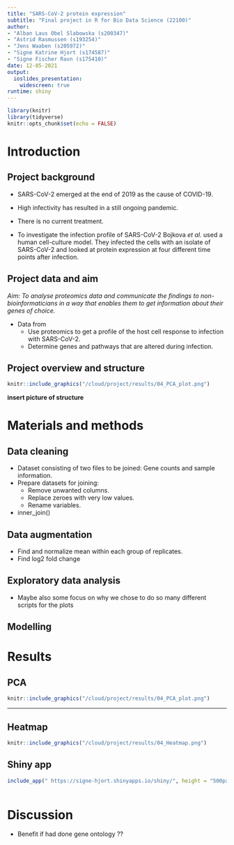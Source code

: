 ```yaml
---
title: "SARS-CoV-2 protein expression"
subtitle: "Final project in R for Bio Data Science (22100)"
author: 
- "Alban Laus Obel Slabowska (s200347)"  
- "Astrid Rasmussen (s193254)"  
- "Jens Waaben (s205972)"  
- "Signe Katrine Hjort (s174587)"  
- "Signe Fischer Ravn (s175410)"  
date: 12-05-2021
output:
  ioslides_presentation:
    widescreen: true
runtime: shiny
---
```


```r
library(knitr)
library(tidyverse)
knitr::opts_chunk$set(echo = FALSE)
```

# Introduction

## Project background
- SARS-CoV-2 emerged at the end of 2019 as the cause of COVID-19.
- High infectivity has resulted in a still ongoing pandemic.
- There is no current treatment.

- To investigate the infection profile of SARS-CoV-2 Bojkova *et al.* used a human cell-culture model. They infected the cells with an isolate of SARS-CoV-2 and looked at protein expression at four different time points after infection.


## Project data and aim
*Aim: To analyse proteomics data and communicate the findings to non-bioinformaticians in a way that enables them to get information about their genes of choice.  *

- Data from 
  - Use proteomics to get a profile of the host cell response to infection with SARS-CoV-2.
  - Determine genes and pathways that are altered during infection.
  

## Project overview and structure
```r
knitr::include_graphics("/cloud/project/results/04_PCA_plot.png")
```
**insert picture of structure**

# Materials and methods

## Data cleaning
- Dataset consisting of two files to be joined: Gene counts and sample information.  
- Prepare datasets for joining:  
  - Remove unwanted columns.  
  - Replace zeroes with very low values.
  - Rename variables.
- inner_join()

## Data augmentation
- Find and normalize mean within each group of replicates.
- Find log2 fold change


## Exploratory data analysis
- Maybe also some focus on why we chose to do so many different scripts for the plots

## Modelling


# Results
## PCA
```r
knitr::include_graphics("/cloud/project/results/04_PCA_plot.png")
```
---

## Heatmap
```r
knitr::include_graphics("/cloud/project/results/04_Heatmap.png")
```



## Shiny app
```r
include_app(" https://signe-hjort.shinyapps.io/shiny/", height = "500px")



```


# Discussion

* Benefit if had done gene ontology  ??


